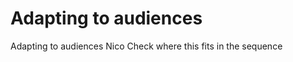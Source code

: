# Adapting to audiences	{#audience}

Adapting to audiences		Nico		Check where this fits in the sequence
